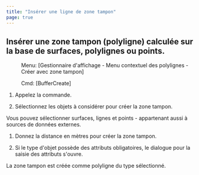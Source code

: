 ```yaml
---
title: "Insérer une ligne de zone tampon"
page: true
---
```

## Ins&#233;rer une zone tampon (polyligne) calcul&#233;e sur la base de surfaces, polylignes ou points.
 <Menu> Menu: [Gestionnaire d'affichage - Menu contextuel des polylignes - Créer avec zone tampon] </Menu> 
<GeoDesigner> <Menu> Cmd: [BufferCreate] </Menu> </GeoDesigner>


1. Appelez la commande.

2. S&#233;lectionnez les objets &#224; consid&#233;rer pour cr&#233;er la zone tampon.



<Success>
Vous pouvez s&#233;lectionner surfaces, lignes et points - appartenant aussi &#224; sources de donn&#233;es externes.
</Success>


1. Donnez la distance en m&#232;tres pour cr&#233;er la zone tampon.

2. Si le type d&#39;objet poss&#232;de des attributs obligatoires, le dialogue pour la saisie des attributs s&#39;ouvre.




<Success>
La zone tampon est cr&#233;&#233;e comme polyligne du type s&#233;lectionn&#233;.
</Success>
